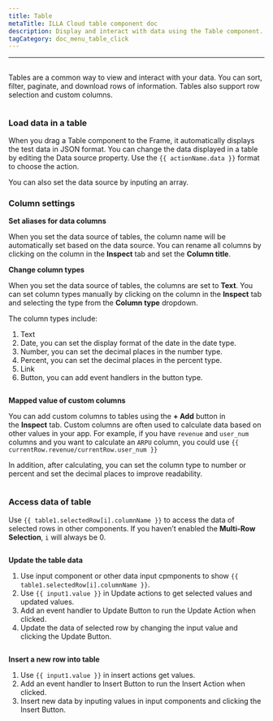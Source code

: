 ```yaml
---
title: Table
metaTitle: ILLA Cloud table component doc
description: Display and interact with data using the Table component.
tagCategory: doc_menu_table_click
---
```

---

## <Heading hidden>Table</Heading>

Tables are a common way to view and interact with your data. You can sort, filter, paginate, and download rows of information. Tables also support row selection and custom columns.

<img
  src='https://cdn.illacloud.com/official-website/img/docs/assemble/table.png'
  alt=""
/>

### Load data in a table

When you drag a Table component to the Frame, it automatically displays the test data in JSON format. You can change the data displayed in a table by editing the Data source property. Use the `{{ actionName.data }}` format to choose the action.
<img
  src='https://cdn.illacloud.com/official-website/img/docs/assemble/table1.png'
  alt=""
/>

You can also set the data source by inputing an array.

### Column settings

**Set aliases for data columns**

When you set the data source of tables, the column name will be automatically set based on the data source. You can rename all columns by clicking on the column in the **Inspect** tab and set the **Column title**.

**Change column types**

When you set the data source of tables, the columns are set to **Text**. You can set column types manually by clicking on the column in the **Inspect** tab and selecting the type from the **Column type** dropdown.

The column types include:

1. Text
2. Date, you can set the display format of the date in the date type.
3. Number, you can set the decimal places in the number type.
4. Percent, you can set the decimal places in the percent type.
5. Link
6. Button, you can add event handlers in the button type.

<img
  src='https://cdn.illacloud.com/official-website/img/docs/assemble/table2.png'
  alt=""
/>

**Mapped value of custom columns**

You can add custom columns to tables using the **+ Add** button in the **Inspect** tab. Custom columns are often used to calculate data based on other values in your app. For example, if you have `revenue` and `user_num` columns and you want to calculate an `ARPU` column, you could use `{{ currentRow.revenue/currentRow.user_num }}`

In addition, after calculating, you can set the column type to number or percent and set the decimal places to improve readability.

<img
  src='https://cdn.illacloud.com/official-website/img/docs/assemble/table3.png'
  alt=""
/>

### Access data of table

Use `{{ table1.selectedRow[i].columnName }}` to access the data of selected rows in other components. If you haven’t enabled the **Multi-Row Selection**, `i` will always be 0.

<img
  src='https://cdn.illacloud.com/official-website/img/docs/assemble/table4.png'
  alt=""
/>

**Update the table data**

1. Use input component or other data input cpmponents to show `{{ table1.selectedRow[i].columnName }}`.
2. Use `{{ input1.value }}` in Update actions to get selected values and updated values.
3. Add an event handler to Update Button to run the Update Action when clicked.
4. Update the data of selected row by changing the input value and clicking the Update Button.

<img
  src='https://cdn.illacloud.com/official-website/img/docs/assemble/table5.png'
  alt=""
/>

**Insert a new row into table**

1. Use `{{ input1.value }}` in insert actions get values.
2. Add an event handler to Insert Button to run the Insert Action when clicked.
3. Insert new data by inputing values in input components and clicking the Insert Button.

<img
  src='https://cdn.illacloud.com/official-website/img/docs/assemble/table6.png'
  alt=""
/>
